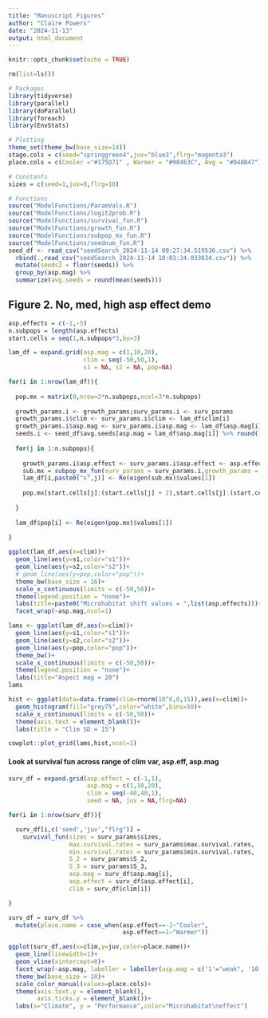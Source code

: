 ```yaml
---
title: "Manuscript Figures"
author: "Claire Powers"
date: "2024-11-13"
output: html_document
---
```


```r
knitr::opts_chunk$set(echo = TRUE)
```

```r

rm(list=ls())

# Packages
library(tidyverse)
library(parallel)
library(doParallel)
library(foreach)
library(EnvStats)

# Plotting
theme_set(theme_bw(base_size=14))
stage.cols = c(seed="springgreen4",juv="blue3",flrg="magenta3")
place.cols = c(Cooler ="#175D71" , Warmer = "#98463C", Avg = "#D48B47")

# Constants
sizes = c(seed=1,juv=8,flrg=10)

# Functions 
source("ModelFunctions/ParamVals.R")
source("ModelFunctions/logit2prob.R")
source("ModelFunctions/survival_fun.R")
source("ModelFunctions/growth_fun.R")
source("ModelFunctions/subpop_mx_fun.R")
source("ModelFunctions/seednum_fun.R")
seed_df <- read_csv("seedSearch_2024-11-14 09:27:34.519536.csv") %>% 
  rbind(.,read_csv("seedSearch_2024-11-14 10:03:24.033834.csv")) %>% 
  mutate(seeds2 = floor(seeds)) %>% 
  group_by(asp.mag) %>% 
  summarize(avg.seeds = round(mean(seeds)))
```

## Figure 2. No, med, high asp effect demo
```r

asp.effects = c(-1,-5)
n.subpops = length(asp.effects)
start.cells = seq(1,n.subpops*3,by=3)

lam_df = expand.grid(asp.mag = c(1,10,20),
                     clim = seq(-50,50,1),
                     s1 = NA, s2 = NA, pop=NA)

for(i in 1:nrow(lam_df)){
  
  pop.mx = matrix(0,nrow=3*n.subpops,ncol=3*n.subpops)
  
  growth_params.i <- growth_params;surv_params.i <- surv_params
  growth_params.i$clim <- surv_params.i$clim <- lam_df$clim[i]
  growth_params.i$asp.mag <- surv_params.i$asp.mag <- lam_df$asp.mag[i]
  seeds.i <- seed_df$avg.seeds[asp.mag = lam_df$asp.mag[i]] %>% round()
  
  for(j in 1:n.subpops){
    
    growth_params.i$asp.effect <- surv_params.i$asp.effect <- asp.effects[j]
    sub.mx = subpop_mx_fun(surv_params = surv_params.i,growth_params = growth_params.i,seeds.in = seeds.i)
    lam_df[i,paste0("s",j)] <- Re(eigen(sub.mx)$values[1])
    
    pop.mx[start.cells[j]:(start.cells[j] + 2),start.cells[j]:(start.cells[j] + 2)] <- sub.mx
    
  }
  
  lam_df$pop[i] <- Re(eigen(pop.mx)$values[1])
  
}

ggplot(lam_df,aes(x=clim))+
  geom_line(aes(y=s1,color="s1"))+
  geom_line(aes(y=s2,color="s2"))+
  # geom_line(aes(y=pop,color="pop"))+
  theme_bw(base_size = 16)+
  scale_x_continuous(limits = c(-50,50))+
  theme(legend.position = "none")+
  labs(title=paste0("Microhabitat shift values = ",list(asp.effects)))+
  facet_wrap(~asp.mag,ncol=1)

lams <- ggplot(lam_df,aes(x=clim))+
  geom_line(aes(y=s1,color="s1"))+
  geom_line(aes(y=s2,color="s2"))+
  geom_line(aes(y=pop,color="pop"))+
  theme_bw()+
  scale_x_continuous(limits = c(-50,50))+
  theme(legend.position = "none")+
  labs(title="Aspect mag = 20")
lams

hist <- ggplot(data=data.frame(clim=rnorm(10^6,0,15)),aes(x=clim))+
  geom_histogram(fill="grey75",color="white",bins=50)+
  scale_x_continuous(limits = c(-50,50))+
  theme(axis.text = element_blank())+
  labs(title = "Clim SD = 15")

cowplot::plot_grid(lams,hist,ncol=1)
```


#### Look at survival fun across range of clim var, asp.eff, asp.mag ####
```r

surv_df = expand.grid(asp.effect = c(-1,1),
                      asp.mag = c(1,10,20),
                      clim = seq(-40,40,1),
                      seed = NA, juv = NA,flrg=NA)

for(i in 1:nrow(surv_df)){

  surv_df[i,c('seed','juv',"flrg")] =
    survival_fun(sizes = surv_params$sizes,
                 max.survival.rates = surv_params$max.survival.rates,
                 min.survival.rates = surv_params$min.survival.rates,
                 S_2 = surv_params$S_2,
                 S_3 = surv_params$S_3,
                 asp.mag = surv_df$asp.mag[i],
                 asp.effect = surv_df$asp.effect[i],
                 clim = surv_df$clim[i])

}

surv_df = surv_df %>%
  mutate(place.name = case_when(asp.effect==-1~"Cooler",
                                asp.effect==1~"Warmer"))

ggplot(surv_df,aes(x=clim,y=juv,color=place.name))+
  geom_line(linewidth=1)+
  geom_vline(xintercept=0)+
  facet_wrap(~asp.mag, labeller = labeller(asp.mag = c('1'="weak", '10' = "mid",'20' = 'strong'))) +
  theme_bw(base_size = 18)+
  scale_color_manual(values=place.cols)+
  theme(axis.text.y = element_blank(),
        axis.ticks.y = element_blank())+
  labs(x="Climate", y = "Performance",color="Microhabitat\neffect")

```



